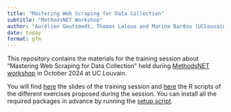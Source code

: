 ```yaml
---
title: "Mastering Web Scraping for Data Collection"
subtitle: "MethodsNET Workshop"
author: "Aurélien Goutsmedt, Thomas Laloux and Marine Bardou (UCLouvain)"
date: today
format: gfm
---
```


This repository contains the materials for the training session about "Mastering Web Scraping for Data Collection" held during [MethodsNET workshop](https://methodsnet.org/workshop/methods-development-and-innovation-workshops/) in October 2024 at UC Louvain.

You will find [here](./slides/slides.html) the slides of the training session and [here](./exercises/) the R scripts of the different exercises proposed during the session. You can install all the required packages in advance by running the [setup script](./setup.R).